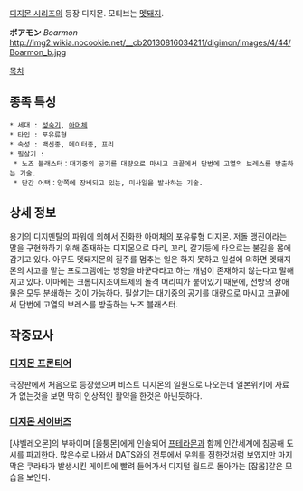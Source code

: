 [[디지몬 시리즈]]의 등장 디지몬. 모티브는 [[멧돼지]].

'''ボアモン''' ''Boarmon''
http://img2.wikia.nocookie.net/__cb20130816034211/digimon/images/4/44/Boarmon_b.jpg

[[목차]]
== 종족 특성 ==
 * 세대 : [[성숙기]], [[아머체]]
 * 타입 : 포유류형
 * 속성 : 백신종, 데이터종, 프리
 * 필살기 :
  * 노즈 블래스터：대기중의 공기를 대량으로 마시고 코끝에서 단번에 고열의 브레스를 방출하는 기술. 
  * 단간 어택：양쪽에 장비되고 있는, 미사일을 발사하는 기술.

== 상세 정보 ==
용기의 디지멘탈의 파워에 의해서 진화한 아머체의 포유류형 디지몬. 저돌 맹진이라는 말을 구현화하기 위해 존재하는 디지몬으로 다리, 꼬리, 갈기등에 타오르는 불길을 몸에 감기고 있다. 아무도 멧돼지몬의 질주를 멈추는 일은 하지 못하고 일설에 의하면 멧돼지몬의 사고를 맡는 프로그램에는 방향을 바꾼다라고 하는 개념이 존재하지 않는다고 말해지고 있다. 이마에는 크롬디지조이트제의 돌격 머리띠가 붙어있기 때문에, 전방의 장애물은 모두 분쇄하는 것이 가능하다. 필살기는 대기중의 공기를 대량으로 마시고 코끝에서 단번에 고열의 브레스를 방출하는 노즈 블래스터.

== 작중묘사 ==
=== [[디지몬 프론티어]] ===
극장판에서 처음으로 등장했으며 비스트 디지몬의 일원으로 나오는데 일본위키에 자료가 없는것을 보면 딱히 인상적인 활약을 한것은 아닌듯하다. 

=== [[디지몬 세이버즈]] ===
[샤벨레오몬]의 부하이며 [울퉁몬]에게 인솔되어 [[프테라몬]]과 함께 인간세계에 침공해 도시를 파괴한다. 많은수로 나와서 DATS와의 전투에서 우위를 점한것처럼 보였지만 마지막은 쿠라타가 발생시킨 게이트에 빨려 들어가서 디지털 월드로 돌아가는 [잡몹]같은 모습을 보인다.

